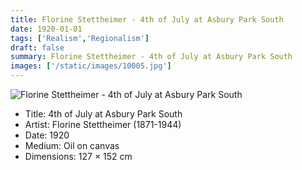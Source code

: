 ```yaml
---
title: Florine Stettheimer - 4th of July at Asbury Park South
date: 1920-01-01
tags: ['Realism','Regionalism']
draft: false
summary: Florine Stettheimer - 4th of July at Asbury Park South
images: ['/static/images/10005.jpg']
---
```


![Florine Stettheimer - 4th of July at Asbury Park South](/static/images/10005.jpg)

* Title: 4th of July at Asbury Park South
* Artist: Florine Stettheimer (1871-1944)
* Date: 1920
* Medium: Oil on canvas
* Dimensions: 127 × 152 cm


